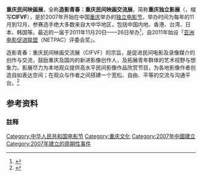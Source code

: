'''重庆民间映画展'''，全称'''造影青春：重庆民间映画交流展'''，简称'''重庆独立影展'''（{{lang-en|Chongqing Independent Film and Video Festival}}，缩写'''CIFVF'''）{{notetag|CIFVF也可以指「加拿大影视基金会」（The Canadian Film and Video Fund）}}，是於2007年开始在中国[[重庆|重庆]]举办的[[独立电影节|独立电影节]]，举办时间为每年的11月到12月，参赛选手绝大多数来自大中华地区，包括中国内地、香港、台湾、日本、韩国等。最近的一届于2011年11月20日——26日举办<ref>{{Cite web |url=http://culture.ifeng.com/huodong/special/cifvf5/ |title=第五届重庆民间映画交流展 |access-date=2019-02-24 |archive-date=2017-11-16 |archive-url=https://web.archive.org/web/20171116135841/http://culture.ifeng.com/huodong/special/cifvf5/ |dead-url=no }}</ref>，自2011年始设「[[亚洲电影促进联盟|亚洲电影促进联盟]]（NETPAC）评委会奖」。

造影青春：重庆民间映画交流展（CIFVF）的宗旨，是促进民间电影及录像媒介的创作与交流，鼓励重庆及国内的新进影像创作人，及拓展青年群体的艺术视野与想象力。影展尽力为本地观众提供高水平民间影像作品欣赏节目，为各地影像作者创造自如表达空间；在观众与作者之间搭建一个宽松、自由、平等的交流与沟通平台。<ref>{{official website|http://www.cifvf.org/}}</ref>

==参考资料==
{{Reflist}}
===註释===
{{notefoot}}

{{电影小作品}}
[[Category:中华人民共和国电影节|Category:中华人民共和国电影节]]
[[Category:重庆文化|Category:重庆文化]]
[[Category:2007年中國建立|Category:2007年中國建立]]
[[Category:2007年建立的周期性事件|Category:2007年建立的周期性事件]]